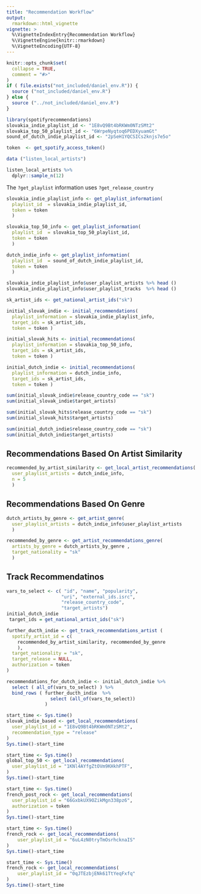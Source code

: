 ```yaml
---
title: "Recommendation Workflow"
output: 
  rmarkdown::html_vignette
vignette: >
  %\VignetteIndexEntry{Recommendation Workflow}
  %\VignetteEngine{knitr::rmarkdown}
  %\VignetteEncoding{UTF-8}
---
```


```r
knitr::opts_chunk$set(
  collapse = TRUE,
  comment = "#>"
)
if ( file.exists("not_included/daniel_env.R")) {
  source ("not_included/daniel_env.R")
} else {
  source ("../not_included/daniel_env.R")
}

```

```r
library(spotifyrecommendations)
slovakia_indie_playlist_id <- "1E8vQ9Bt4bRKWm0NTzSMt2"
slovakia_top_50_playlist_id <- "6WrpeNyqtoq6PEDXyuamGt"
sound_of_dutch_indie_playlist_id <- "2pSeH1YQCSICs2knjs7e5o"

token  <- get_spotify_access_token()
```


```r
data ("listen_local_artists")

listen_local_artists %>%
  dplyr::sample_n(12)
```

The `?get_playlist` information uses `?get_release_country`

```r

slovakia_indie_playlist_info <- get_playlist_information(
  playlist_id  = slovakia_indie_playlist_id, 
  token = token
  )

slovakia_top_50_info <- get_playlist_information(
  playlist_id  = slovakia_top_50_playlist_id, 
  token = token
  )

dutch_indie_info <- get_playlist_information(
  playlist_id  = sound_of_dutch_indie_playlist_id, 
  token = token
  )

slovakia_indie_playlist_info$user_playlist_artists %>% head ()
slovakia_indie_playlist_info$user_playlist_tracks  %>% head ()
```


```r

sk_artist_ids <- get_national_artist_ids("sk")

initial_slovak_indie <- initial_recommendations(
  playlist_information = slovakia_indie_playlist_info, 
  target_ids = sk_artist_ids, 
  token = token )

initial_slovak_hits <- initial_recommendations(
  playlist_information = slovakia_top_50_info, 
  target_ids = sk_artist_ids, 
  token = token )

initial_dutch_indie <- initial_recommendations(
  playlist_information = dutch_indie_info, 
  target_ids = sk_artist_ids, 
  token = token )


```


```r
sum(initial_slovak_indie$release_country_code == "sk")
sum(initial_slovak_indie$target_artists)
```



```r
sum(initial_slovak_hits$release_country_code == "sk")
sum(initial_slovak_hits$target_artists)
```



```r
sum(initial_dutch_indie$release_country_code == "sk")
sum(initial_dutch_indie$target_artists)
```

## Recommendations Based On Artist Similarity

```r
recommended_by_artist_similarity <- get_local_artist_recommendations(
  user_playlist_artists = dutch_indie_info, 
  n = 5
  )
```

## Recommendations Based On Genre

```r

dutch_artists_by_genre <- get_artist_genre(
  user_playlist_artists = dutch_indie_info$user_playlist_artists
  )

recommended_by_genre <- get_artist_recommendations_genre(
  artists_by_genre = dutch_artists_by_genre , 
  target_nationality = "sk"
  )
```


## Track Recommendatinos

```r
vars_to_select <- c( "id", "name", "popularity", 
                    "uri", "external_ids.isrc",
                    "release_country_code", 
                    "target_artists")
initial_dutch_indie
 target_ids = get_national_artist_ids("sk")

further_ducth_indie <- get_track_recommendations_artist (
  spotify_artist_id = c(
    recommended_by_artist_similarity, recommended_by_genre
    ), 
  target_nationality = "sk", 
  target_release = NULL, 
  authorization = token
)

recommendations_for_dutch_indie <- initial_dutch_indie %>%
  select ( all_of(vars_to_select) ) %>% 
  bind_rows ( further_ducth_indie  %>%
                select (all_of(vars_to_select))
              )
```
```r
start_time <- Sys.time()
slovak_indie_based <- get_local_recommendations(
  user_playlist_id = "1E8vQ9Bt4bRKWm0NTzSMt2",
  recommendation_type = "release"
)
Sys.time()-start_time
```


```r
start_time <- Sys.time()
global_top_50 <- get_local_recommendations(
  user_playlist_id = "1KNl4AYfgZtOVm9KHkhPTF",
)
Sys.time()-start_time
```


```r
start_time <- Sys.time()
french_post_rock <- get_local_recommendations(
  user_playlist_id = "66GxbkUX9OZikMgn338pz6", 
  authorization = token 
)
Sys.time()-start_time
```

```r
start_time <- Sys.time()
french_rock <- get_local_recommendations(
    user_playlist_id = "6uL4zN0tryTmOsrhcknaIS"
)
Sys.time()-start_time
```


```r
start_time <- Sys.time()
french_rock <- get_local_recommendations(
    user_playlist_id = "0qJTEzbjENk61TtYeqFxfq"
)
Sys.time()-start_time
```
